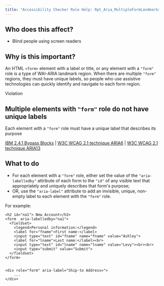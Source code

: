 ```yaml
---
title: "Accessibility Checker Rule Help: Rpt_Aria_MultipleFormLandmarks_Implicit"
---
```


<div className="toolHelp">
<Row>
<Column colLg={5} colMd={3} colSm={4} className="toolLeft">

## Who does this affect?

* Blind people using screen readers

## Why is this important?

An HTML `<form>` element with a label or title, or any element with a `"form"` role is a type of WAI-ARIA landmark region. When there are multiple `"form"` regions, they must have unique labels, so people who use assistive technologies can quickly identify and navigate to each form region.

</Column>
<Column colLg={11} colMd={5} colSm={4} className="toolMain">

<div className="level-violation">
Violation
</div>

## Multiple elements with `"form"` role do not have unique labels
Each element with a `"form"` role must have a unique label that describes its purpose

[IBM 2.4.1 Bypass Blocks](http://www.ibm.com/able/guidelines/ci162/bypass_blocks.html) | [W3C WCAG 2.1 technique ARIA6](https://www.w3.org/WAI/WCAG21/Techniques/aria/ARIA6) |  [W3C WCAG 2.1 technique ARIA13](https://www.w3.org/WAI/WCAG21/Techniques/aria/ARIA13)

<div id="elementLocation">
</div>

## What to do

* For each element with a `"form"` role, either set the value of the `"aria-labelledby"` attribute of each form to the `"id"` of any visible text that appropriately and uniquely describes that form's purpose;
* OR, use the `"aria-label"` attribute to add an invisible, unique, non-empty label to each element with the `"form"` role.

For example:

```
<h2 id="na1"> New Account</h2>
<form  aria-labelledby="na1">
  <fieldset>
    <legend>Personal information:</legend>
    <label for="fname">First name:</label>
    <input type="text" id="fname" name="fname" value="Ashley">
    <label for="lname">Last name:</label><br>
    <input type="text" id="lname" name="lname" value="Levy"><br><br>
    <input type="submit" value="Submit">
  </fieldset>
</form>


<div role="form" aria-label="Ship-to Address=">
	...
</div>
```


</Column>
</Row>
</div>
